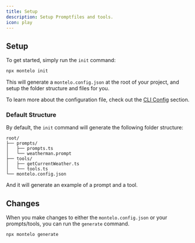 ```yaml
---
title: Setup
description: Setup Promptfiles and tools.
icon: play
---
```


## Setup
To get started, simply run the `init` command:

```bash
npx montelo init
```

This will generate a `montelo.config.json` at the root of your project, and setup the folder structure and files for you.


To learn more about the configuration file, check out the [CLI Config](/cli/config) section.

### Default Structure

By default, the `init` command will generate the following folder structure:

```
root/
├── prompts/
│   ├── prompts.ts
│   └── weatherman.prompt
├── tools/
│   ├── getCurrentWeather.ts
│   └── tools.ts
└── montelo.config.json
```

And it will generate an example of a prompt and a tool.

## Changes

When you make changes to either the `montelo.config.json` or your prompts/tools, you can run the `generate` command.

```bash
npx montelo generate
```